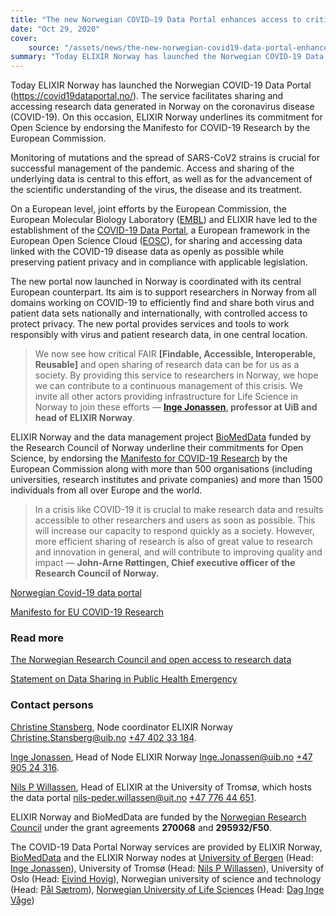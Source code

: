 ```yaml
---
title: "The new Norwegian COVID—19 Data Portal enhances access to critical knowledge"
date: "Oct 29, 2020"
cover:
    source: "/assets/news/the-new-norwegian-covid19-data-portal-enhances-access-to-critical-knowledge/cover.png"
summary: "Today ELIXIR Norway has launched the Norwegian COVID-19 Data Portal (https://covid19dataportal.no/). The service facilitates sharing and accessing research data generated in Norway on the coronavirus disease (COVID-19). On this occasion, ELIXIR Norway underlines its commitment for Open Science by endorsing the Manifesto for COVID-19 Research by the European Commission."
---
```


Today ELIXIR Norway has launched the Norwegian COVID-19 Data Portal (https://covid19dataportal.no/). The service facilitates sharing and accessing research data generated in Norway on the coronavirus disease (COVID-19\). On this occasion, ELIXIR Norway underlines its commitment for Open Science by endorsing the Manifesto for COVID-19 Research by the European Commission.

Monitoring of mutations and the spread of SARS-CoV2 strains is crucial for successful management of the pandemic. Access and sharing of the underlying data is central to this effort, as well as for the advancement of the scientific understanding of the virus, the disease and its treatment.

On a European level, joint efforts by the European Commission, the European Molecular Biology Laboratory ([EMBL](https://www.embl.de/)) and ELIXIR have led to the establishment of the [COVID-19 Data Portal](https://www.covid19dataportal.org/), a European framework in the European Open Science Cloud ([EOSC](https://www.eosc-portal.eu/)), for sharing and accessing data linked with the COVID-19 disease data as openly as possible while preserving patient privacy and in compliance with applicable legislation.

The new portal now launched in Norway is coordinated with its central European counterpart. Its aim is to support researchers in Norway from all domains working on COVID-19 to efficiently find and share both virus and patient data sets nationally and internationally, with controlled access to protect privacy. The new portal provides services and tools to work responsibly with virus and patient research data, in one central location.

> We now see how critical FAIR **[Findable, Accessible, Interoperable, Reusable]** and open sharing of research data can be for us as a society. By providing this service to researchers in Norway, we hope we can contribute to a continuous management of this crisis. We invite all other actors providing infrastructure for Life Science in Norway to join these efforts — **[Inge Jonassen](https://www.uib.no/personer/Inge.Jonassen), professor at UiB and head of ELIXIR Norway**.

ELIXIR Norway and the data management project [BioMedData](news/32/63/Kick-off-meeting-for-BioMedData-RI-PALs) funded by the Research Council of Norway underline their commitments for Open Science, by endorsing the [Manifesto for COVID-19 Research](https://ec.europa.eu/info/research-and-innovation/research-area/health-research-and-innovation/coronavirus-research-and-innovation/covid-research-manifesto_en#supporters) by the European Commission along with more than 500 organisations (including universities, research institutes and private companies) and more than 1500 individuals from all over Europe and the world.

> In a crisis like COVID-19 it is crucial to make research data and results accessible to other researchers and users as soon as possible. This will increase our capacity to respond quickly as a society. However, more efficient sharing of research is also of great value to research and innovation in general, and will contribute to improving quality and impact — **John-Arne Røttingen, Chief executive officer of the Research Council of Norway.**

[Norwegian Covid-19 data portal](https://covid19dataportal.no)

[Manifesto for EU COVID-19 Research](https://ec.europa.eu/info/research-and-innovation/research-area/health-research-and-innovation/coronavirus-research-and-innovation/covid-research-manifesto_en#supporters)

### Read more

[The Norwegian Research Council and open access to research data](https://www.forskningsradet.no/en/forskningspolitisk-radgivning/open-science/open-access-to-research-data/)

[Statement on Data Sharing in Public Health Emergency](https://wellcome.ac.uk/coronavirus-covid-19/open-data)

### Contact persons

[Christine Stansberg](https://www.uib.no/personer/Christine.Stansberg), Node coordinator ELIXIR Norway [Christine.Stansberg@uib.no](mailto:Christine.Stansberg@uib.no) [\+47 402 33 184](tel:+4740233184).

[Inge Jonassen](https://www.uib.no/personer/Inge.Jonassen), Head of Node ELIXIR Norway [Inge.Jonassen@uib.no](mailto:Inge.Jonassen@uib.no) [\+47 905 24 316](tel:+4790524316).

[Nils P Willassen](https://uit.no/ansatte/person?p_document_id=41984), Head of ELIXIR at the University of Tromsø, which hosts the data portal [nils-peder.willassen@uit.no](mailto:nils-peder.willassen@uit.no) [\+47 776 44 651](tel:+4777644651).
  
ELIXIR Norway and BioMedData are funded by the [Norwegian Research Council](https://www.forskningsradet.no/en/) under the grant agreements **270068** and **295932/F50**.

The COVID-19 Data Portal Norway services are provided by ELIXIR Norway, [BioMedData](news/32/63/Kick-off-meeting-for-BioMedData-RI-PALs) and the ELIXIR Norway nodes at [University of Bergen](https://www.uib.no/en) (Head: [Inge Jonassen](https://www.uib.no/personer/Inge.Jonassen)), University of Tromsø (Head: [Nils P Willassen](https://uit.no/ansatte/person?p_document_id=41984)), University of Oslo (Head: [Eivind Hovig](https://www.mn.uio.no/ifi/english/people/aca/ehovig/)), Norwegian university of science and technology (Head: [Pål Sætrom](https://www.ntnu.no/ansatte/pal.satrom)), [Norwegian University of Life Sciences](https://www.nmbu.no/en) (Head: [Dag Inge Våge](https://www.nmbu.no/ans/daginge.vage))
